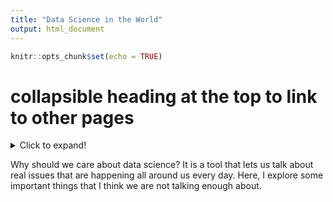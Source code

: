 ```yaml
---
title: "Data Science in the World"
output: html_document
---
```


```r
knitr::opts_chunk$set(echo = TRUE)
```

# collapsible heading at the top to link to other pages
<details>
  <summary>Click to expand!</summary>
  
  ## Posts
  [About Me](niannucci.github.io/about_me.html)
  [Blog Post]
  
</details>






Why should we care about data science? It is a tool that lets us talk about real issues that are happening all around us every day. Here, I explore some important things that I think we are not talking enough about.
